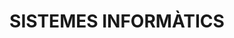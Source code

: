 ---
title: SISTEMES INFORMÀTICS
description: Sistemes informàtics CFGS DAM
template: splash
hero:
  tagline: Sistemes informàtics CFGS DAM
  image:
    file: ../../../assets/bannerA.png
  actions:
    - text: "UT1 - SISTEMES INFORMÀTICS: ARQUITECTURA I COMPONENTS"
      link: va/ut1/ut11
---